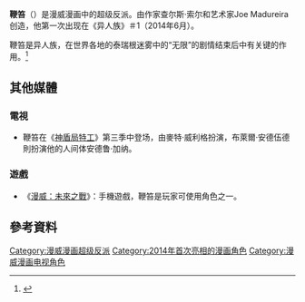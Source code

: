 {{noteTA
|G1=美国漫画
|1=zh-cn:鞭笞; zh-tw:萊許; zh-hk:賴許;
}}
{{Infobox comics character
<!--Wikipedia:WikiProject Comics-->
| character_name = 鞭笞<br>{{lang|en|Lash}}
| image          = 
| imagesize      = 
| caption        = 
| alt            = 
| publisher      = [[漫威漫画|漫威漫画]]
| debut          = 《[[異人族|異人族]]》#1 (2014年6月).
| creators       = [[查尔斯·索尔|查尔斯·索尔]]<br>[[Joe_Madureira|Joe Madureira]]
| full_name      = 
| species        = [[異人族|異人族]]
| homeworld      = <!-- optional -->
| alliances      = [[異人族|異人族]]<br>The Lor Tribe
| partners       =
| supports       = 
| aliases        = 
| powers         = 
| cat            = 
| subcat         = 漫威漫画
| hero           =
| villain        = 
| sortkey        = Lash
| addcharcat#    = 
}}
'''鞭笞'''（{{lang-en|Lash}}）是漫威漫画中的超级反派。由作家查尔斯·索尔和艺术家Joe Madureira创造，他第一次出现在《异人族》＃1（2014年6月）。

鞭笞是异人族，在世界各地的泰瑞根迷雾中的“无限”的剧情结束后中有关键的作用。<ref name="soule-lash-ign">{{cite web |first=Joshua |last=Yehl |url=http://www.ign.com/articles/2014/03/07/marvels-next-big-thing-inhuman-with-charles-soule-and-joe-madureira |title=Marvel's Next Big Thing: Inhuman with Charles Soule and Joe Madureira |work=[[IGN|IGN]] |date=March 7, 2014 |accessdate=September 12, 2015 |quote=Lash is an Inhuman. He is one of those hidden Inhumans, who is not part of the royal family. He did not live on Attilan. He is basically emerging into the light now as a result of the events in Infinity, particularly the release of the Terrigen Cloud. So he lives in a city that we saw in [[Infinity_(comic_book)|Infinity]] called Orollan, which was where [[Thane_(comics)|Thane]], son of [[Thanos|Thanos]], was found. ... The idea was that that city only has one tiny splinter of Terrigen Crystal, which meant it couldn't do the Terrigenesis ritual that Inhumans go through at maturity to sort of figure out what their powers are going to be. People of Orollan had to be very, very selective about it and could only grant that to people they thought would get good powers. So it was almost more of a religious thing for them, more than it was just a part of Inhuman life.<br />So now that Terrigen Mists are circulating around the world and any Tom, Dick and Harry with Inhuman genetic code can go through Terrigenesis, he finds that to be blasphemy and heretical. So what he is doing is essentially travelling the world and trying to do what he can to stop that heresy and to bring things back in line with how he thinks Terrigenesis should be approached in the world. |archive-date=2020-11-12 |archive-url=https://web.archive.org/web/20201112041201/https://www.ign.com/articles/2014/03/07/marvels-next-big-thing-inhuman-with-charles-soule-and-joe-madureira |dead-url=no }}</ref>

== 其他媒體 ==
=== 電視 ===
* 鞭笞在《[[神盾局特工|神盾局特工]]》第三季中登场，由麥特·威利格扮演，布萊爾·安德伍德則扮演他的人间体安德鲁·加纳。

=== 遊戲 === 
* 《[[漫威：未來之戰|漫威：未來之戰]]》：手機遊戲，鞭笞是玩家可使用角色之一。

==參考資料==
{{Reflist}}

{{異人族}}
[[Category:漫威漫画超级反派|Category:漫威漫画超级反派]]
[[Category:2014年首次亮相的漫画角色|Category:2014年首次亮相的漫画角色]]
[[Category:漫威漫画电视角色|Category:漫威漫画电视角色]]

{{美国漫画小作品}}